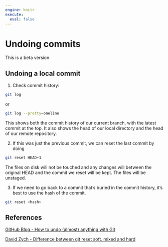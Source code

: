 ```yaml
---
engine: knitr
execute:
  eval: false
---
```


# Undoing commits

This is a beta version. 

## Undoing a local commit


1. Check commit history:

```bash
git log
```
or
```bash
git log --pretty=oneline
```

This shows both the commit history of our current branch, with the latest commit at the top. 
It also shows the head of our local directory and the head of our remote repository. 

<!-- https://www.atatus.com/blog/tracking-code-changes-with-git-log/-->

2. If this was just the previous commit, we can reset the last commit by doing

```bash
git reset HEAD~1
```

The files on disk will not be touched and any changes will between the original HEAD and the commit we reset will be kept. 
The files will be unstaged.

3. If we need to go back to a commit that's buried in the commit history, it's best to use the hash of the commit. 

```bash
git reset <hash>
```

## References
[GitHub Blog - How to undo (almost) anything with Git](https://github.blog/2015-06-08-how-to-undo-almost-anything-with-git/)

[David Zych - Difference between git reset soft, mixed and hard](https://davidzych.com/difference-between-git-reset-soft-mixed-and-hard/)